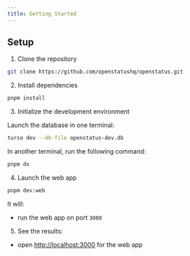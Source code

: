 ```yaml
---
title: Getting Started
---
```



## Setup

1. Clone the repository

```sh
git clone https://github.com/openstatushq/openstatus.git
```

2. Install dependencies

```sh
pnpm install
```

3. Initialize the development environment

Launch the database in one terminal:

```sh
turso dev --db-file openstatus-dev.db
```

In another terminal, run the following command:

```sh
pnpm dx
```

4. Launch the web app

```sh
pnpm dev:web
```

It will:

- run the web app on port `3000`

5. See the results:

- open [http://localhost:3000](http://localhost:3000) for the web app

